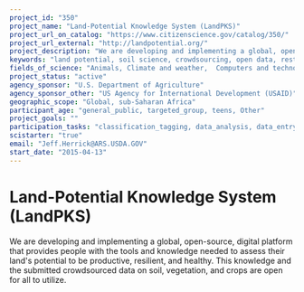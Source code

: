 ```yaml
---
project_id: "350"
project_name: "Land-Potential Knowledge System (LandPKS)"
project_url_on_catalog: "https://www.citizenscience.gov/catalog/350/"
project_url_external: "http://landpotential.org/"
project_description: "We are developing and implementing a global, open-source, digital platform that provides people with the tools and knowledge needed to assess their land&#39;s potential to be productive, resilient, and healthy. This knowledge and the submitted crowdsourced data on soil, vegetation, and crops are open for all to utilize."
keywords: "land potential, soil science, crowdsourcing, open data, restoration, resilience, climate change"
fields_of_science: "Animals, Climate and weather,  Computers and technology,  Ecology and environment,  Food,  Geography,  Geology and earth science,  Social science"
project_status: "active"
agency_sponsor: "U.S. Department of Agriculture"
agency_sponsor_other: "US Agency for International Development (USAID)"
geographic_scope: "Global, sub-Saharan Africa"
participant_age: "general_public, targeted_group, teens, Other"
project_goals: ""
participation_tasks: "classification_tagging, data_analysis, data_entry, download_sw, geolocation, identification, learning, measurement,  observation, photography, site_selection_description, specimen_sample_collection"
scistarter: "true"
email: "Jeff.Herrick@ARS.USDA.GOV"
start_date: "2015-04-13"
---
```


# Land-Potential Knowledge System (LandPKS)

We are developing and implementing a global, open-source, digital platform that provides people with the tools and knowledge needed to assess their land&#39;s potential to be productive, resilient, and healthy. This knowledge and the submitted crowdsourced data on soil, vegetation, and crops are open for all to utilize.
